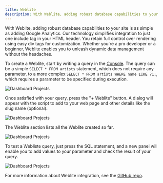 ```yaml
---
title: Weblite
description: With Weblite, adding robust database capabilities to your site is as simple as adding Google Analytics.
---
```


With Weblite, adding robust database capabilities to your site is as simple as adding Google Analytics.
Our technology simplifies integration to just one include tag in your HTML header.
You retain full control over rendering using easy div tags for customization.
Whether you're a pro developer or a beginner, Weblite enables you to unleash dynamic data management without the headaches.

To create a Weblite, start by writing a query in the [Console](/docs/introduction/console). The query can be a simple `SELECT * FROM artists` statement, which does not require any parameter, to a more complex `SELECT * FROM artists WHERE name LIKE ?1;`, which requires a parameter to be specified during execution.

![Dashboard Projects](@docs-website-assets/introduction/dashboard_weblite_console.png)

Once satisfied with your query, press the "+ Weblite" button.
A dialog will appear with the script to add to your web page and other details like the slug name (optional).

![Dashboard Projects](@docs-website-assets/introduction/dashboard_weblite_create.png)

The Weblite section lists all the Weblite created so far.

![Dashboard Projects](@docs-website-assets/introduction/dashboard_weblite_list.png)

To test a Webliste query, just press the SQL statement, and a new panel will enable you to add values to your parameter and check the result of your query.

![Dashboard Projects](@docs-website-assets/introduction/dashboard_weblite_check.png)

For more information about Weblite integration, see the [GitHub repo](https://github.com/sqlitecloud/weblite).